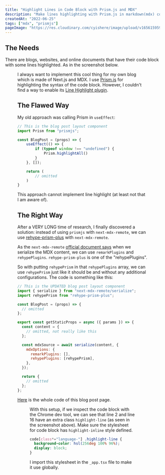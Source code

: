 ```yaml
---
title: "Highlight Lines in Code Block with Prism.js and MDX"
description: "Make lines highlighting with Prism.js in markdown(mdx) code block."
createdAt: "2022-06-25"
tags: ["mdx", "prismjs"]
pageImage: "https://res.cloudinary.com/cyishere/image/upload/v1656159596/cyishere/blog/highlight-lines-ogImage_ld0w4s.png"
---
```


## The Needs

There are blogs, websites, and online documents that have their code block with some lines highlighted. As in the screenshot below.

<Figure
  src="https://res.cloudinary.com/cyishere/image/upload/v1656157038/cyishere/blog/code-block-with-highlighting-lines_newky9.png"
  alt="Screenshot: code block with highlighting lines"
  width={664}
  height={457}
/>

I always want to implement this cool thing for my own blog which is made of Next.js and MDX. I use [Prism.js](https://prismjs.com/) for highlighting the syntax of the code block. However, I couldn't find a way to enable its [Line Highlight plugin](https://prismjs.com/plugins/line-highlight/).

## The Flawed Way

My old approach was calling Prism in `useEffect`:

```js {2,5-9}
// This is the blog post layout component
import Prism from "prismjs";

const BlogPost = (props) => {
	useEffect(() => {
		if (typeof window !== "undefined") {
			Prism.highlightAll()
		}
	}, []);

	return (
		// omitted
	)
}
```

This approach cannot implement line highlight (at least not that I am aware of).

## The Right Way

After a VERY LONG time of research, I finally discovered a solution: instead of using `prismjs` with `next-mdx-remote`, we can use [rehype-prism-plus](https://www.npmjs.com/package/rehype-prism-plus) with `next-mdx-remote`.

As the `next-mdx-remote` [official document says](https://github.com/hashicorp/next-mdx-remote#apis) when we serialize the MDX content, we can use `remarkPlugins` and `rehypePlugins`. `rehype-prism-plus` is one of the "rehypePlugins".

So with putting `rehypePrism` in that `rehypePlugins` array, we can use `rehypePrism` just like it should be and without any additional configurations. The code is something like this:

```jsx {2,16}
// This is the UPDATED blog post layout component
import { serialize } from "next-mdx-remote/serialize";
import rehypePrism from "rehype-prism-plus";

const BlogPost = (props) => {
  // omitted
};

export const getStaticProps = async ({ params }) => {
  const content = {
    // omitted, not really like this
  };

  const mdxSource = await serialize(content, {
    mdxOptions: {
      remarkPlugins: [],
      rehypePlugins: [rehypePrism],
    },
  });

  return {
    // omitted
  };
};
```

[Here](https://github.com/cyishere/cyishere2022/blob/main/pages/blog/%5Bslug%5D.tsx) is the whole code of this blog post page.

<Figure
  src="https://res.cloudinary.com/cyishere/image/upload/v1656157038/cyishere/blog/dom-with-extra-class_mvv4lt.png"
  alt="Screenshot: DOM with extra class"
  width={516}
  height={408}
/>

With this setup, if we inspect the code block with the Chrome dev tool, we can see that line 2 and line 16 have an extra class `highlight-line` (as seen in the screenshot above). Make sure the stylesheet for code block has `highlight-inline` style defined.

```css
code[class*="language-"] .highlight-line {
  background-color: hsl(256deg 100% 96%);
  display: block;
}
```

I import this stylesheet in the `_app.tsx` file to make it use globally.
